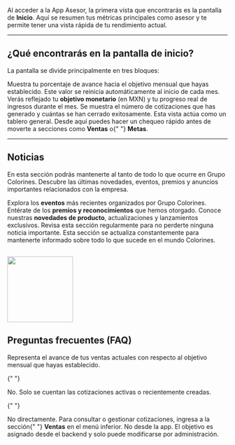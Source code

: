 Al acceder a la App Asesor, la primera vista que encontrarás es la pantalla de **Inicio**. Aquí se resumen tus métricas principales como asesor y te permite tener una vista rápida de tu rendimiento actual.

---

## ¿Qué encontrarás en la pantalla de inicio?

La pantalla se divide principalmente en tres bloques:

<Card title="Meta mensual" icon="bullseye-arrow" horizontal={true}>
  Muestra tu porcentaje de avance hacia el objetivo mensual que hayas
  establecido. Este valor se reinicia automáticamente al inicio de cada mes.
</Card>

<Card title="Progreso financiero" icon="gem" horizontal={true}>
  Verás reflejado tu <strong>objetivo monetario</strong> (en MXN) y tu progreso
  real de ingresos durante el mes.
</Card>

<Card title="Actividad de cotizaciones" icon="file-lines" horizontal={true}>
  Se muestra el número de cotizaciones que has generado y cuántas se han cerrado
  exitosamente.
</Card>

<Note>
  Esta vista actúa como un tablero general. Desde aquí puedes hacer un chequeo
  rápido antes de moverte a secciones como <strong>Ventas</strong> o{" "}
  <strong>Metas</strong>.
</Note>

---

## Noticias

En esta sección podrás mantenerte al tanto de todo lo que ocurre en Grupo Colorines. Descubre las últimas novedades, eventos, premios y anuncios importantes relacionados con la empresa.

<Check>
  Explora los <strong>eventos</strong> más recientes organizados por Grupo Colorines.
</Check>

<Check>
  Entérate de los <strong>premios y reconocimientos</strong> que hemos otorgado.
</Check>

<Check>
  Conoce nuestras <strong>novedades de producto</strong>, actualizaciones y lanzamientos exclusivos.
</Check>

<Tip>
  Revisa esta sección regularmente para no perderte ninguna noticia importante.
</Tip>

<Note>
  Esta sección se actualiza constantemente para mantenerte informado sobre todo lo que sucede en el mundo Colorines.
</Note>

<img
  className="rounded-xl"
  width="150"
  height="150"
  noZoom
  src="/images/colorinfinity/inicio.png"
/>
---

## Preguntas frecuentes (FAQ)

<AccordionGroup type="multiple">
  <Accordion title="¿Qué significa el porcentaje que aparece en la parte superior?">
    Representa el avance de tus ventas actuales con respecto al objetivo mensual que hayas establecido.
  </Accordion>

{" "}

<Accordion title="¿Las cotizaciones que aparecen incluyen las que están vencidas?">
  No. Solo se cuentan las cotizaciones activas o recientemente creadas.
</Accordion>

{" "}

<Accordion title="¿Puedo acceder a las cotizaciones desde esta pantalla?">
  No directamente. Para consultar o gestionar cotizaciones, ingresa a la sección{" "}
  <strong>Ventas</strong> en el menú inferior.
</Accordion>

  <Accordion title="¿Puedo modificar el objetivo que se muestra?">
    No desde la app. El objetivo es asignado desde el backend y solo puede modificarse por administración.
  </Accordion>
</AccordionGroup>
